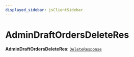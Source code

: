 ```yaml
---
displayed_sidebar: jsClientSidebar
---
```



# AdminDraftOrdersDeleteRes

 **AdminDraftOrdersDeleteRes**: [`DeleteResponse`](../interfaces/internal.DeleteResponse.mdx)
